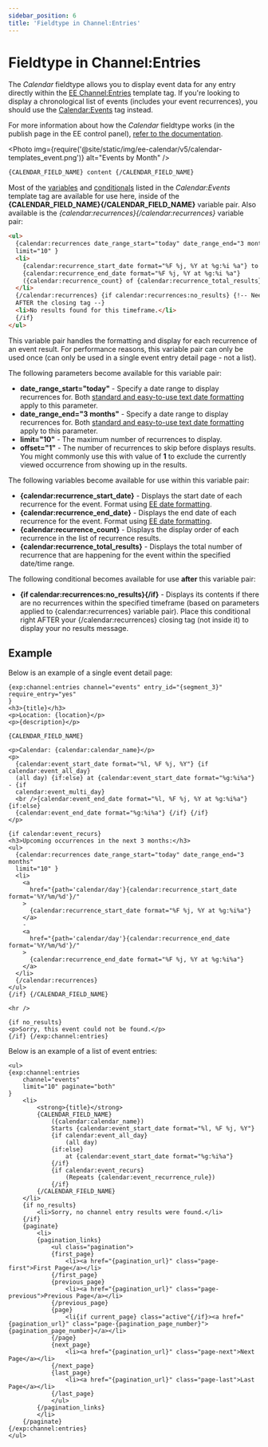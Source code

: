 ```yaml
---
sidebar_position: 6
title: 'Fieldtype in Channel:Entries'
---
```



# Fieldtype in Channel:Entries

The _Calendar_ fieldtype allows you to display event data for any entry directly within the [EE Channel:Entries](https://docs.expressionengine.com/v7/channels/entries.html) template tag. If you're looking to display a chronological list of events (includes your event recurrences), you should use the [Calendar:Events](../templating/events.mdx) tag instead.

For more information about how the _Calendar_ fieldtype works (in the publish page in the EE control panel), [refer to the documentation](../guides/fieldtype.mdx).

<Photo
  img={require('@site/static/img/ee-calendar/v5/calendar-templates_event.png')}
  alt="Events by Month"
/>

```html showLineNumbers
{CALENDAR_FIELD_NAME} content {/CALENDAR_FIELD_NAME}
```

Most of the [variables](../templating/events.mdx#variables) and [conditionals](../templating/events.mdx#conditionals) listed in the _Calendar:Events_ template tag are available for use here, inside of the **\{CALENDAR_FIELD_NAME}\{/CALENDAR_FIELD_NAME}** variable pair. Also available is the _\{calendar:recurrences}\{/calendar:recurrences}_ variable pair:

```html showLineNumbers
<ul>
  {calendar:recurrences date_range_start="today" date_range_end="3 months"
  limit="10" }
  <li>
    {calendar:recurrence_start_date format="%F %j, %Y at %g:%i %a"} to
    {calendar:recurrence_end_date format="%F %j, %Y at %g:%i %a"}
    ({calendar:recurrence_count} of {calendar:recurrence_total_results} total)
  </li>
  {/calendar:recurrences} {if calendar:recurrences:no_results} {!-- Needs to be
  AFTER the closing tag --}
  <li>No results found for this timeframe.</li>
  {/if}
</ul>
```

This variable pair handles the formatting and display for each recurrence of an event result. For performance reasons, this variable pair can only be used once (can only be used in a single event entry detail page - not a list).

The following parameters become available for this variable pair:

- **date_range_start="today"** - Specify a date range to display recurrences for. Both [standard and easy-to-use text date formatting](../guides/date-formatting.mdx) apply to this parameter.
- **date_range_end="3 months"** - Specify a date range to display recurrences for. Both [standard and easy-to-use text date formatting](../guides/date-formatting.mdx) apply to this parameter.
- **limit="10"** - The maximum number of recurrences to display.
- **offset="1"** - The number of recurrences to skip before displays results. You might commonly use this with value of **1** to exclude the currently viewed occurrence from showing up in the results.

The following variables become available for use within this variable pair:

- **\{calendar:recurrence_start_date}** - Displays the start date of each recurrence for the event. Format using [EE date formatting](https://docs.expressionengine.com/v7/templates/date-variable-formatting.html).
- **\{calendar:recurrence_end_date}** - Displays the end date of each recurrence for the event. Format using [EE date formatting](https://docs.expressionengine.com/v7/templates/date-variable-formatting.html).
- **\{calendar:recurrence_count}** - Displays the display order of each recurrence in the list of recurrence results.
- **\{calendar:recurrence_total_results}** - Displays the total number of recurrence that are happening for the event within the specified date/time range.

The following conditional becomes available for use **after** this variable pair:

- **\{if calendar:recurrences:no_results}\{/if}** - Displays its contents if there are no recurrences within the specified timeframe (based on parameters applied to \{calendar:recurrences} variable pair). Place this conditional right AFTER your \{/calendar:recurrences} closing tag (not inside it) to display your no results message.

## Example

Below is an example of a single event detail page:

```twig showLineNumbers
{exp:channel:entries channel="events" entry_id="{segment_3}" require_entry="yes"
}
<h3>{title}</h3>
<p>Location: {location}</p>
<p>{description}</p>

{CALENDAR_FIELD_NAME}

<p>Calendar: {calendar:calendar_name}</p>
<p>
  {calendar:event_start_date format="%l, %F %j, %Y"} {if calendar:event_all_day}
  (all day) {if:else} at {calendar:event_start_date format="%g:%i%a"} - {if
  calendar:event_multi_day}
  <br />{calendar:event_end_date format="%l, %F %j, %Y at %g:%i%a"} {if:else}
  {calendar:event_end_date format="%g:%i%a"} {/if} {/if}
</p>

{if calendar:event_recurs}
<h3>Upcoming occurrences in the next 3 months:</h3>
<ul>
  {calendar:recurrences date_range_start="today" date_range_end="3 months"
  limit="10" }
  <li>
    <a
      href="{path='calendar/day'}{calendar:recurrence_start_date format='%Y/%m/%d'}/"
    >
      {calendar:recurrence_start_date format="%F %j, %Y at %g:%i%a"}
    </a>
    -
    <a
      href="{path='calendar/day'}{calendar:recurrence_end_date format='%Y/%m/%d'}/"
    >
      {calendar:recurrence_end_date format="%F %j, %Y at %g:%i%a"}
    </a>
  </li>
  {/calendar:recurrences}
</ul>
{/if} {/CALENDAR_FIELD_NAME}

<hr />

{if no_results}
<p>Sorry, this event could not be found.</p>
{/if} {/exp:channel:entries}
```

Below is an example of a list of event entries:

```twig showLineNumbers
<ul>
{exp:channel:entries
	channel="events"
	limit="10" paginate="both"
}
	<li>
		<strong>{title}</strong>
		{CALENDAR_FIELD_NAME}
			({calendar:calendar_name})
			Starts {calendar:event_start_date format="%l, %F %j, %Y"}
			{if calendar:event_all_day}
				(all day)
			{if:else}
				at {calendar:event_start_date format="%g:%i%a"}
			{/if}
			{if calendar:event_recurs}
				(Repeats {calendar:event_recurrence_rule})
			{/if}
		{/CALENDAR_FIELD_NAME}
	</li>
	{if no_results}
		<li>Sorry, no channel entry results were found.</li>
	{/if}
	{paginate}
		<li>
		{pagination_links}
			<ul class="pagination">
			{first_page}
				<li><a href="{pagination_url}" class="page-first">First Page</a></li>
			{/first_page}
			{previous_page}
				<li><a href="{pagination_url}" class="page-previous">Previous Page</a></li>
			{/previous_page}
			{page}
				<li{if current_page} class="active"{/if}><a href="{pagination_url}" class="page-{pagination_page_number}">{pagination_page_number}</a></li>
			{/page}
			{next_page}
				<li><a href="{pagination_url}" class="page-next">Next Page</a></li>
			{/next_page}
			{last_page}
				<li><a href="{pagination_url}" class="page-last">Last Page</a></li>
			{/last_page}
			</ul>
		{/pagination_links}
		</li>
	{/paginate}
{/exp:channel:entries}
</ul>
```
